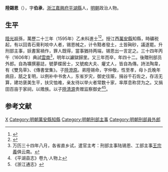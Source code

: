 {{明清人物信息框
| 姓名 = 陸錫恩
| 原名 =
| 圖片名稱= 
| 圖片大小 =
| 圖片說明 = 
| 最高職務 =刑部主事
| 國家 = 大明 
| 爵位 =
| 籍貫 = [[浙江|浙江]][[嘉興府|嘉興府]][[平湖縣|平湖縣]]
| 族裔 = 
| 字號 = 字伯承
| 諡號 =
| 出生日期 = 隆慶三年
| 出生地點 = 
| 逝世日期 = 萬曆三十八年
| 逝世地點 =
| 墓葬 =
| 配偶 = 
| 親屬 = 
| 出身 =
* 萬曆二十三年乙未科進士
| 經歷 =
| 著作 =  
}}
'''陸錫恩'''（{{bd|1569年||1610年|catIdx=}}），字'''伯承'''，[[浙江承宣布政使司|浙江]][[嘉興府|嘉興府]][[平湖縣|平湖縣]]人，[[明朝|明朝]]政治人物。

== 生平 ==
[[陸光祖|陸光祖]]孫，萬歷二十三年（1595年）乙未科進士<ref>{{Cite book|title=《皇明贡举考》卷五|last=（明）[[张朝瑞|张朝瑞]]|first=|publisher=《续修四库全书》史部第828册|year=|isbn=|location=|pages=}}</ref><ref>{{Cite book|title=贡举志五种 上|last=鲁小俊，江俊伟著|first=|publisher=武汉：武汉大学出版社|year=2009|isbn=978-7-307-07043-1|location=|pages=}}</ref>。授江西[[萬安縣|萬安縣]]知縣，時礦税起，有以回青石膏利啖中人者，锡恩械之，计令黠者發土，土皆𥒚砂，議遂罷。升刑部主事，妖書案禍作，罪人既得，當事猶持两端，锡恩出一言定之。三十四年丙午（1606年）典試[[雲南|雲南]]<ref>万历三十四年八月，各省直乡试，遣官主考：刑部主事陆锡恩、工部主事[[王宗義|王宗義]]俱云南。</ref>，明年以讞獄歸里。又三年而卒，年四十二。後贈刑部员外郎。自為壙撰墓誌，號夢蝶居士，又號痴大夫、癯丈人，皆自為傳。詩法陶韋，有《雙凫草》、《傳書堂集》。子[[陸澄原|陸澄原]]。弟陸锡命，字仲敬，性至孝，母卜氏晚年病目，舐之复明，以例补中书舍人，东省岁灾，御史往赈，捐谷千石佐之，存活无算，建坊褒美生平，扶灾恤难，亲友待以举火者常数十家，率厚息称贷为之。又捐田百亩于家祠，以赡族。以子[[陸清源|陸清源]]贵赠监察御史<ref>《平湖县志》卷九·人物上</ref><ref>《浙江通志》</ref>。

==参考文献==
{{reflist}}
{{萬曆二十三年乙未科殿試金榜}}
{{明朝人物小作品}}
[[Category:陸姓|X]]
[[Category:明朝萬安縣知縣|Category:明朝萬安縣知縣]]
[[Category:明朝刑部主事|Category:明朝刑部主事]]
[[Category:明朝刑部員外郎|Category:明朝刑部員外郎]]